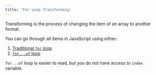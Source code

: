 ```yaml
---
title: 'For Loop Transforming'
---
```



Transforming is the process of changing the item of an array to another format.

You can go through all items in JavaScript using either:

1. [Traditional `for` loop](https://developer.mozilla.org/en-US/docs/Web/JavaScript/Reference/Statements/for)
1. [`for...of` loop](https://developer.mozilla.org/en-US/docs/Web/JavaScript/Reference/Statements/for...of)

`for...of` loop is easier to read, but you do not have access to `index` variable.

<CodingExercises moduleName="becoming-js-data-wrangler" group="for-loop/transforming" />
